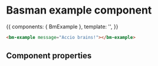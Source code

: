 
<Meta title="Vue/BmExample" component={BmExample} />

# Basman example component

<Preview>
    <Story name="Default">
    {{
        components: { BmExample },
        template: '<BmExample></BmExample>',
    }}
    </Story>
</Preview>

```html
<bm-example message="Accio brains!"></bm-example>
```

## Component properties
<Props of={BmExample} />
